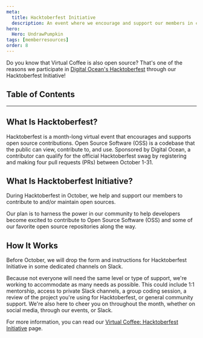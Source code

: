 ```yaml
---
meta:
  title: Hacktoberfest Initiative
  description: An event where we encourage and support our members in contributing to and maintaining open source during Hacktoberfest.
hero:
  Hero: UndrawPumpkin
tags: [memberresources]
order: 8
---
```



<TextContainer background="light" showBackToTopLink={false}>

<LeadText>

Do you know that Virtual Coffee is also open source? That's one of the reasons we participate in [Digital Ocean's Hacktoberfest](https://hacktoberfest.digitalocean.com) through our Hacktoberfest Initiative!

</LeadText>

</TextContainer>

## Table of Contents

<TextContainer>

---

## What Is Hacktoberfest?

Hacktoberfest is a month-long virtual event that encourages and supports open source contributions. Open Source Software (OSS) is a codebase that the public can view, contribute to, and use. Sponsored by Digital Ocean, a contributor can qualify for the official Hacktoberfest swag by registering and making four pull requests (PRs) between October 1-31.

## What Is Hacktoberfest Initiative?

During Hacktoberfest in October, we help and support our members to contribute to and/or maintain open sources.

Our plan is to harness the power in our community to help developers become excited to contribute to Open Source Software (OSS) and some of our favorite open source repositories along the way.

## How It Works

Before October, we will drop the form and instructions for Hacktoberfest Initiative in some dedicated channels on Slack.

Because not everyone will need the same level or type of support, we're working to accommodate as many needs as possible. This could include 1:1 mentorship, access to private Slack channels, a group coding session, a review of the project you're using for Hacktoberfest, or general community support. We're also here to cheer you on throughout the month, whether on social media, through our events, or Slack.

For more information, you can read our [Virtual Coffee: Hacktoberfest Initiative](https://hacktoberfest.virtualcoffee.io/) page.

</TextContainer>
